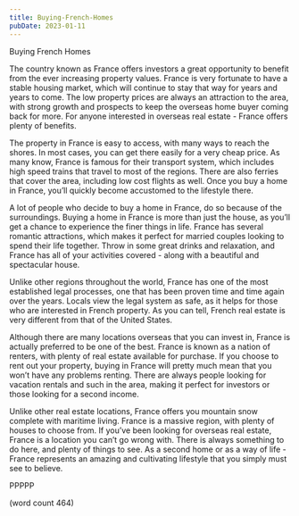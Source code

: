 ```yaml
---
title: Buying-French-Homes
pubDate: 2023-01-11
---
```


Buying French Homes

The country known as France offers investors a great opportunity to benefit from the ever increasing property values.  France is very fortunate to have a stable housing market, which will continue to stay that way for years and years to come.  The low property prices are always an attraction to the area, with strong growth and prospects to keep the overseas home buyer coming back for more.  For anyone interested in overseas real estate - France offers plenty of benefits.

The property in France is easy to access, with many ways to reach the shores.  In most cases, you can get there easily for a very cheap price.  As many know, France is famous for their transport system, which includes high speed trains that travel to most of the regions.  There are also ferries that cover the area, including low cost flights as well.  Once you buy a home in France, you’ll quickly become accustomed to the lifestyle there.

A lot of people who decide to buy a home in France, do so because of the surroundings.  Buying a home in France is more than just the house, as you’ll get a chance to experience the finer things in life.  France has several romantic attractions, which makes it perfect for married couples looking to spend their life together.  Throw in some great drinks and relaxation, and France has all of your activities covered - along with a beautiful and spectacular house.

Unlike other regions throughout the world, France has one of the most established legal processes, one that has been proven time and time again over the years.  Locals view the legal system as safe, as it helps for those who are interested in French property.  As you can tell, French real estate is very different from that of the United States.

Although there are many locations overseas that you can invest in, France is actually preferred to be one of the best.  France is known as a nation of renters, with plenty of real estate available for purchase.  If you choose to rent out your property, buying in France will pretty much mean that you won’t have any problems renting.  There are always people looking for vacation rentals and such in the area, making it perfect for investors or those looking for a second income.

Unlike other real estate locations, France offers you mountain snow complete with maritime living.  France is a massive region, with plenty of houses to choose from.  If you’ve been looking for overseas real estate, France is a location you can’t go wrong with. There is always something to do here, and plenty of things to see. As a second home or as a way of life - France represents an amazing and cultivating lifestyle that you simply must see to believe.

PPPPP

(word count 464)